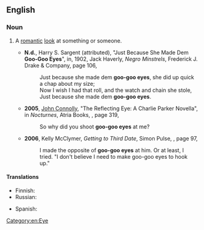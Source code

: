 ==English==

===Noun===
{{en-plural noun}}

# {{lb|en|informal}} A [[romantic]] [[look]] at something or someone.
#* '''N.d.''', Harry S. Sargent (attributed), "Just Because She Made Dem '''Goo-Goo Eyes'''", in, 1902, Jack Haverly, ''Negro Minstrels'', Frederick J. Drake & Company, page 106,
#*: Just because she made dem '''goo-goo eyes''', she did up quick a chap about my size;
#*: Now I wish I had that roll, and the watch and chain she stole,
#*: Just because she made dem '''goo-goo eyes'''.
#* '''2005''', [[w:John Connolly (author)|John Connolly]], "The Reflecting Eye: A Charlie Parker Novella", in ''Nocturnes'', Atria Books, {{ISBN|1416514600}}, page 319,
#*: So why did you shoot '''goo-goo eyes''' at me?
#* '''2006''', Kelly McClymer, ''Getting to Third Date'', Simon Pulse, {{ISBN|1416941223}}, page 97,
#*: I made the opposite of '''goo-goo eyes''' at him. Or at least, I tried. "I don't believe I need to make goo-goo eyes to hook up."

====Translations====
{{trans-top|a romantic look at something or someone}}
* Finnish: {{t|fi|[[romanttinen]] [[katse]]}}
* Russian: {{t|ru|гла́зки|m|p}} {{qualifier|a flirting look, lit.: "little eyes"}}
{{trans-mid}}
* Spanish: {{t|es|hacer ojitos}}
{{trans-bottom}}

[[Category:en:Eye]]